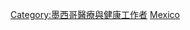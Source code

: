 {{Commonscat|Physicians from Mexico}}

[[Category:墨西哥醫療與健康工作者|Category:墨西哥醫療與健康工作者]]
[[Category:各國醫學家|Mexico]]